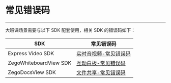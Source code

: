 <style>
table th:nth-of-type(1) { min-width: 120px; width: 30%; }
table th:nth-of-type(2) { min-width: 120px; width: 70%; }
table {width: 100%;}
</style>

# 常见错误码
---

大班课场景需要与以下 SDK 配套使用，相关 SDK 的错误码如下：
 
|SDK|常见错误码|
|-|-|
|Express Video SDK|[实时音视频-常见错误码](#4377)|
|ZegoWhiteboardView SDK|[互动白板-常见错误码](#4367)|
|ZegoDocsView SDK|[文件共享-常见错误码](#4372)|
